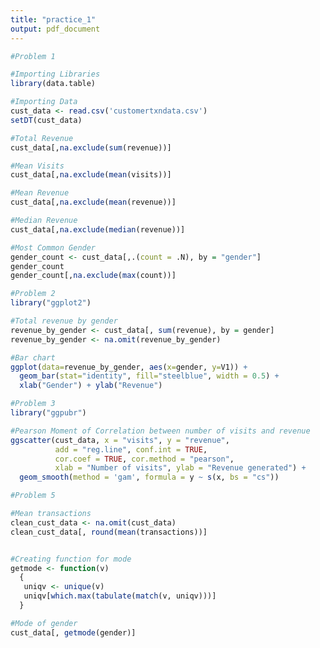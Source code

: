 ```yaml
---
title: "practice_1"
output: pdf_document
---
```


```r
#Problem 1

#Importing Libraries
library(data.table)

#Importing Data
cust_data <- read.csv('customertxndata.csv')
setDT(cust_data)

#Total Revenue
cust_data[,na.exclude(sum(revenue))]

#Mean Visits
cust_data[,na.exclude(mean(visits))]

#Mean Revenue
cust_data[,na.exclude(mean(revenue))]

#Median Revenue
cust_data[,na.exclude(median(revenue))]

#Most Common Gender
gender_count <- cust_data[,.(count = .N), by = "gender"]
gender_count
gender_count[,na.exclude(max(count))]

```


```r
#Problem 2
library("ggplot2")

#Total revenue by gender
revenue_by_gender <- cust_data[, sum(revenue), by = gender]
revenue_by_gender <- na.omit(revenue_by_gender)

#Bar chart 
ggplot(data=revenue_by_gender, aes(x=gender, y=V1)) +
  geom_bar(stat="identity", fill="steelblue", width = 0.5) +
  xlab("Gender") + ylab("Revenue")
```


```r
#Problem 3
library("ggpubr")

#Pearson Moment of Correlation between number of visits and revenue
ggscatter(cust_data, x = "visits", y = "revenue", 
          add = "reg.line", conf.int = TRUE, 
          cor.coef = TRUE, cor.method = "pearson",
          xlab = "Number of visits", ylab = "Revenue generated") +
  geom_smooth(method = 'gam', formula = y ~ s(x, bs = "cs"))
```



```r
#Problem 5

#Mean transactions
clean_cust_data <- na.omit(cust_data)
clean_cust_data[, round(mean(transactions))]


#Creating function for mode
getmode <- function(v) 
  {
   uniqv <- unique(v)
   uniqv[which.max(tabulate(match(v, uniqv)))]
  }

#Mode of gender
cust_data[, getmode(gender)]
```


